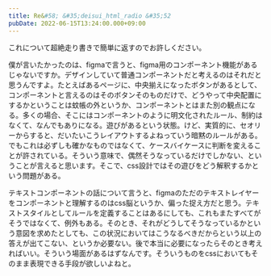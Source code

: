 ```yaml
---
title: Re&#58; &#35;deisui_html_radio &#35;52
pubDate: 2022-06-15T13:24:00.000+09:00
---
```



これについて超絶走り書きで簡単に返すのでお許しください。

<YouTube id="https://youtu.be/DxoANgf4Oto" params="start=449" />

僕が言いたかったのは、figmaで言うと、figma用のコンポーネント機能があるじゃないですか。デザインしていて普通コンポーネントだと考えるのはそれだと思うんですよ。たとえばあるページに、中央揃えになったボタンがあるとして、コンポーネントと言えるのはそのボタンそのものだけで、どうやって中央配置にするかということは蚊帳の外というか、コンポーネントとはまた別の観点になる。多くの場合、そこにはコンポーネントのように明文化されたルール、制約はなくて、なんでもありになる。遊びがあるという状態。けど、実質的に、セオリーからすると、だいたいこうレイアウトするよねっていう暗黙のルールがある。でもこれは必ずしも確かなものではなくて、ケースバイケースに判断を変えることが許されている。そういう意味で、偶然そうなっているだけでしかない、ということが言えると思います。そこで、css設計ではその遊びをどう解釈するかという問題がある。

テキストコンポーネントの話について言うと、figmaのただのテキストレイヤーをコンポーネントと理解するのはcss脳というか、偏った捉え方だと思う。テキストスタイルとしてルールを定義することはあるにしても、これもまたすべてがそうではなくて、例外もある。そのとき、それがどうしてそうなっているかという意図を求めたとしても、この状況においてはこうなるべきだからという以上の答えが出てこない、というか必要ない。後で本当に必要になったらそのとき考えればいい。そういう場面があるはずなんです。そういうものをcssにおいてもそのまま表現できる手段が欲しいよねと。

